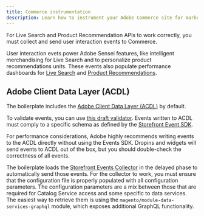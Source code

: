 ```yaml
---
title: Commerce instrumentation
description: Learn how to instrument your Adobe Commerce site for marketing and analytics.
---
```


For Live Search and Product Recommendation APIs to work correctly, you must collect and send user interaction events to Commerce.

User interaction evets power Adobe Sensei features, like intelligent merchandising for Live Search and to personalize product recommendations units. These events also populate performance dashboards for [Live Search](https://experienceleague.adobe.com/en/docs/commerce-merchant-services/live-search/live-search-admin/performance) and [Product Recommendations](https://experienceleague.adobe.com/en/docs/commerce-merchant-services/product-recommendations/admin/workspace).

## Adobe Client Data Layer (ACDL)

The boilerplate includes the [Adobe Client Data Layer (ACDL)](https://github.com/adobe/adobe-client-data-layer) by default.

To validate events, you can use [this draft validator](https://github.com/adobe/adobe-client-data-layer/pull/156). Events written to ACDL must comply to a specific schema as defined by the [Storefront Event SDK](https://github.com/adobe/commerce-events/tree/main/packages/storefront-events-sdk).

For performance considerations, Adobe highly recommends writing events to the ACDL directly without using the Events SDK. Dropins and widgets will send events to ACDL out of the box, but you should double-check the correctness of all events.

The boilerplate loads the [Storefront Events Collector](https://github.com/adobe/commerce-events/tree/main/packages/storefront-events-collector) in the delayed phase to automatically send those events. For the collector to work, you must ensure that the configuration file is properly populated with all configuration parameters. The configuration parameters are a mix between those that are required for Catalog Service access and some specific to data services. The easiest way to retrieve them is using the `magento/module-data-services-graphql` module, which exposes additional GraphQL functionality.